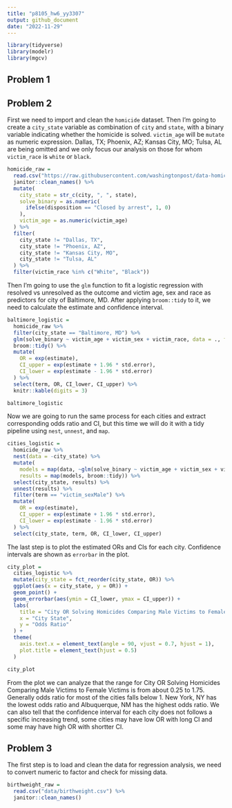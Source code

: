 ```yaml
---
title: "p8105_hw6_yy3307"
output: github_document
date: "2022-11-29"
---
```


```r
library(tidyverse)
library(modelr)
library(mgcv)
```

## Problem 1


## Problem 2

First we need to import and clean the `homicide` dataset. Then I'm going to create a `city_state` variable as combination of `city` and `state`, with a binary variable indicating whether the homicide is solved. `victim_age` will be `mutate` as numeric expression. Dallas, TX; Phoenix, AZ; Kansas City, MO; Tulsa, AL are being omitted and we only focus our analysis on those for whom `victim_race` is `white` or `black`.

```r
homicide_raw = 
  read.csv("https://raw.githubusercontent.com/washingtonpost/data-homicides/master/homicide-data.csv") %>% 
  janitor::clean_names() %>% 
  mutate(
    city_state = str_c(city, ", ", state),
    solve_binary = as.numeric(
      ifelse(disposition == "Closed by arrest", 1, 0)
    ),
    victim_age = as.numeric(victim_age)
  ) %>% 
  filter(
    city_state != "Dallas, TX", 
    city_state != "Phoenix, AZ", 
    city_state != "Kansas City, MO", 
    city_state != "Tulsa, AL"
  ) %>% 
  filter(victim_race %in% c("White", "Black"))
```

Then I'm going to use the `glm` function to fit a logistic regression with resolved vs unresolved as the outcome and victim age, sex and race as predictors for city of Baltimore, MD. After applying `broom::tidy` to it, we need to calculate the estimate and confidence interval.

```r
baltimore_logistic =
  homicide_raw %>% 
  filter(city_state == "Baltimore, MD") %>% 
  glm(solve_binary ~ victim_age + victim_sex + victim_race, data = ., family = binomial()) %>% 
  broom::tidy() %>% 
  mutate(
    OR = exp(estimate),
    CI_upper = exp(estimate + 1.96 * std.error),
    CI_lower = exp(estimate - 1.96 * std.error)
  ) %>% 
  select(term, OR, CI_lower, CI_upper) %>% 
  knitr::kable(digits = 3)

baltimore_logistic
```

Now we are going to run the same process for each cities and extract corresponding odds ratio and CI, but this time we will do it with a tidy pipeline using `nest`, `unnest`, and `map`.

```r
cities_logistic =
  homicide_raw %>% 
  nest(data = -city_state) %>% 
  mutate(
    models = map(data, ~glm(solve_binary ~ victim_age + victim_sex + victim_race, data = .x, family = binomial())),
    results = map(models, broom::tidy)) %>% 
  select(city_state, results) %>% 
  unnest(results) %>% 
  filter(term == "victim_sexMale") %>% 
  mutate(
    OR = exp(estimate),
    CI_upper = exp(estimate + 1.96 * std.error),
    CI_lower = exp(estimate - 1.96 * std.error)
  ) %>% 
  select(city_state, term, OR, CI_lower, CI_upper)
```

The last step is to plot the estimated ORs and CIs for each city. Confidence intervals are shown as `errorbar` in the plot.

```r
city_plot = 
  cities_logistic %>% 
  mutate(city_state = fct_reorder(city_state, OR)) %>% 
  ggplot(aes(x = city_state, y = OR)) +
  geom_point() +
  geom_errorbar(aes(ymin = CI_lower, ymax = CI_upper)) +
  labs(
    title = "City OR Solving Homicides Comparing Male Victims to Female Victims",
    x = "City State",
    y = "Odds Ratio"
  ) +
  theme(
    axis.text.x = element_text(angle = 90, vjust = 0.7, hjust = 1),
    plot.title = element_text(hjust = 0.5)
  )

city_plot
```

From the plot we can analyze that the range for City OR Solving Homicides Comparing Male Victims to Female Victims is from about 0.25 to 1.75. Generally odds ratio for most of the cities falls below 1. New York, NY has the lowest odds ratio and Albuquerque, NM has the highest odds ratio. We can also tell that the confidence interval for each city does not follows a specific increasing trend, some cities may have low OR with long CI and some may have high OR with shortter CI.

## Problem 3

The first step is to load and clean the data for regression analysis, we need to convert numeric to factor and check for missing data.

```r
birthweight_raw = 
  read.csv("data/birthweight.csv") %>% 
  janitor::clean_names()
```

